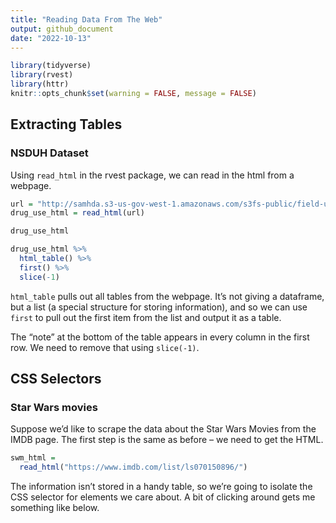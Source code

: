 ```yaml
---
title: "Reading Data From The Web"
output: github_document
date: "2022-10-13"
---
```


```r
library(tidyverse)
library(rvest)
library(httr)
knitr::opts_chunk$set(warning = FALSE, message = FALSE)
```

## Extracting Tables

### NSDUH Dataset

Using `read_html` in the rvest package, we can read in the html from a webpage.

```r
url = "http://samhda.s3-us-gov-west-1.amazonaws.com/s3fs-public/field-uploads/2k15StateFiles/NSDUHsaeShortTermCHG2015.htm"
drug_use_html = read_html(url)

drug_use_html
```

```r
drug_use_html %>% 
  html_table() %>% 
  first() %>% 
  slice(-1)
```

`html_table` pulls out all tables from the webpage. It's not giving a dataframe, but a list (a special structure for storing information), and so we can use `first` to pull out the first item from the list and output it as a table.

The “note” at the bottom of the table appears in every column in the first row. We need to remove that using `slice(-1)`.

## CSS Selectors 

### Star Wars movies

Suppose we’d like to scrape the data about the Star Wars Movies from the IMDB page. The first step is the same as before – we need to get the HTML.

```r
swm_html = 
  read_html("https://www.imdb.com/list/ls070150896/")
```


The information isn’t stored in a handy table, so we’re going to isolate the CSS selector for elements we care about. A bit of clicking around gets me something like below.



